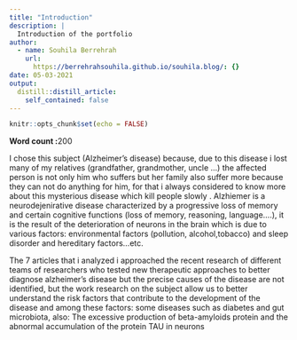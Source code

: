 ```yaml
---
title: "Introduction" 
description: |
  Introduction of the portfolio
author:
  - name: Souhila Berrehrah
    url:
      https://berrehrahsouhila.github.io/souhila.blog/: {}
date: 05-03-2021
output:
  distill::distill_article:
    self_contained: false
---
```


```r
knitr::opts_chunk$set(echo = FALSE)
```


**Word count :**200


I chose this subject (Alzheimer's disease) because, due to this disease i lost many of my relatives (grandfather, grandmother, uncle ...) the affected person is not only him who suffers but her family also suffer more because they can not do anything for him, for that i always considered to know more about this mysterious disease which kill people slowly .
Alzhiemer is a neurodejenirative disease characterized by a progressive loss of memory and certain cognitive functions (loss of memory, reasoning, language….), it is the result of the deterioration of neurons in the brain which is due to various factors: environmental factors (pollution, alcohol,tobacco) and sleep disorder and hereditary factors...etc.

The 7 articles that i analyzed i approached the recent research of different teams of researchers who tested new therapeutic approaches to better diagnose alzheimer's disease but the precise causes of the disease are not identified, but the work research on the subject allow us to better understand the risk factors that contribute to the development of the disease and among these factors: some diseases such as diabetes and gut microbiota, also: The excessive production of beta-amyloids protein and the abnormal accumulation of the protein TAU in neurons


